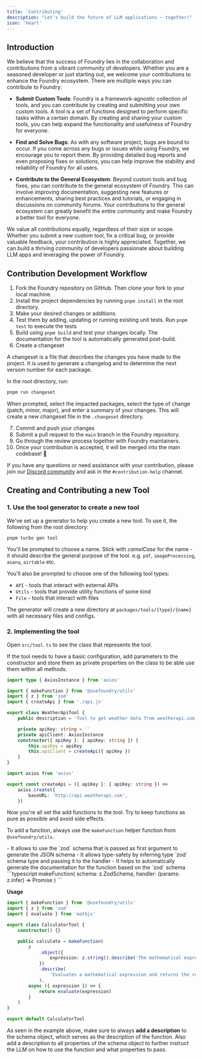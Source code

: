 ```yaml
---
title: 'Contributing'
description: "Let's build the future of LLM applications – together!"
icon: 'heart'
---
```


## Introduction

We believe that the success of Foundry lies in the collaboration and contributions from a vibrant community of developers. Whether you are a seasoned developer or just starting out, we welcome your contributions to enhance the Foundry ecosystem. There are multiple ways you can contribute to Foundry:

-   **Submit Custom Tools**:
    Foundry is a framework-agnostic collection of tools, and you can contribute by creating and submitting your own custom tools. A tool is a set of functions designed to perform specific tasks within a certain domain. By creating and sharing your custom tools, you can help expand the functionality and usefulness of Foundry for everyone.

-   **Find and Solve Bugs**:
    As with any software project, bugs are bound to occur. If you come across any bugs or issues while using Foundry, we encourage you to report them. By providing detailed bug reports and even proposing fixes or solutions, you can help improve the stability and reliability of Foundry for all users.

-   **Contribute to the General Ecosystem**:
    Beyond custom tools and bug fixes, you can contribute to the general ecosystem of Foundry. This can involve improving documentation, suggesting new features or enhancements, sharing best practices and tutorials, or engaging in discussions on community forums. Your contributions to the general ecosystem can greatly benefit the entire community and make Foundry a better tool for everyone.

We value all contributions equally, regardless of their size or scope. Whether you submit a new custom tool, fix a critical bug, or provide valuable feedback, your contribution is highly appreciated. Together, we can build a thriving community of developers passionate about building LLM apps and leveraging the power of Foundry.

## Contribution Development Workflow

1. Fork the Foundry repository on GitHub. Then clone your fork to your local machine.
2. Install the project dependencies by running `pnpm install` in the root directory.
3. Make your desired changes or additions.
4. Test them by adding, updating or running existing unit tests. Run `pnpm test` to execute the tests
5. Build using `pnpm build` and test your changes locally. The documentation for the tool is automatically generated post-build.
6. Create a changeset

A changeset is a file that describes the changes you have made to the project. It is used to generate a changelog and to determine the next version number for each package.

In the root directory, run:

```bash
pnpm run changeset
```

When prompted, select the impacted packages, select the type of change (patch, minor, major), and enter a summary of your changes.
This will create a new changeset file in the `.changeset` directory.

7. Commit and push your changes
8. Submit a pull request to the `main` branch in the Foundry repository.
9. Go through the review process together with Foundry maintainers.
10. Once your contribution is accepted, it will be merged into the main codebase! 🎉

If you have any questions or need assistance with your contribution, please join our [Discord community](https://discord.gg/xsZfmakRhw) and ask in the `#contribution-help` channel.

## Creating and Contributing a new Tool

### 1. Use the tool generator to create a new tool

We've set up a generator to help you create a new tool. To use it, the following from the root directory:

```bash
pnpm turbo gen tool
```

You'll be prompted to choose a name. Stick with _camelCase_ for the name - it should describe the general purpose of the tool.
e.g. `pdf`, `imageProcessing`, `asana`, `airtable` etc.

You'll also be prompted to choose one of the following tool types:

-   `API` - tools that interact with external APIs
-   `Utils` - tools that provide utility functions of some kind
-   `File` - tools that interact with files

The generator will create a new directory at `packages/tools/{type}/{name}` with all necessary files and configs.

### 2. Implementing the tool

Open `src/tool.ts` to see the class that represents the tool.

If the tool needs to have a basic configuration, add parameters to the constructor and store them as private properties on the class to be able use them within all methods.

<Accordion title="Example with constructor properties">

<CodeGroup>

```typescript tool.ts
import type { AxiosInstance } from 'axios'

import { makeFunction } from '@usefoundry/utils'
import { z } from 'zod'
import { createApi } from './api.js'

export class WeatherApiTool {
    public description = 'Tool to get weather data from weatherapi.com'

    private apiKey: string = ''
    private apiClient: AxiosInstance
    constructor({ apiKey }: { apiKey: string }) {
        this.apiKey = apiKey
        this.apiClient = createApi({ apiKey })
    }
}
```

```typescript api.ts
import axios from 'axios'

export const createApi = ({ apiKey }: { apiKey: string }) =>
    axios.create({
        baseURL: 'http://api.weatherapi.com',
    })
```

</CodeGroup>

</Accordion>

Now you're all set the add functions to the tool. Try to keep functions as pure as possible and avoid side effects.

To add a function, always use the `makeFunction` helper function from `@usefoundry/utils`.

<AccordionGroup>
    <Accordion title="What does it do?">
    -   It allows to use the `zod` schema that is passed as first argument to generate the JSON schema
    -   It allows type-safety by inferring type `zod` schema type and passing it to the handler
    -   It helps to automatically generate the documentation for the function based on the `zod` schema
    </Accordion>

<Accordion title="Syntax">
```typescript
makeFunction(
    schema: z.ZodSchema<unknown>,
    handler: (params: z.infer<typeof schema>) => Promise<unknown>
)
```
</Accordion>
</AccordionGroup>

**Usage**

```typescript
import { makeFunction } from '@usefoundry/utils'
import { z } from 'zod'
import { evaluate } from 'mathjs'

export class CalculatorTool {
    constructor() {}

    public calculate = makeFunction(
        z
            .object({
                expression: z.string().describe('The mathematical expression to evaluate'),
            })
            .describe(
                'Evaluates a mathematical expression and returns the result as string. Always use it do any math'
            ),
        async ({ expression }) => {
            return evaluate(expression)
        }
    )
}

export default CalculatorTool
```

As seen in the example above, make sure to always **add a description** to the schema object, which serves as the description of the function.
Also add a description to all properties of the schema object to further instruct the LLM on how to use the function and what properties to pass.
